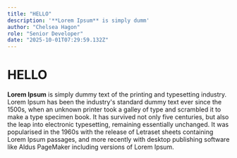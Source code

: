```yaml
---
title: "HELLO"
description: '**Lorem Ipsum** is simply dumm'
author: "Chelsea Hagon"
role: "Senior Developer"
date: "2025-10-01T07:29:59.132Z"
---
```


# HELLO

**Lorem Ipsum** is simply dummy text of the printing and typesetting industry. Lorem Ipsum has been the industry's standard dummy text ever since the 1500s, when an unknown printer took a galley of type and scrambled it to make a type specimen book. It has survived not only five centuries, but also the leap into electronic typesetting, remaining essentially unchanged. It was popularised in the 1960s with the release of Letraset sheets containing Lorem Ipsum passages, and more recently with desktop publishing software like Aldus PageMaker including versions of Lorem Ipsum.